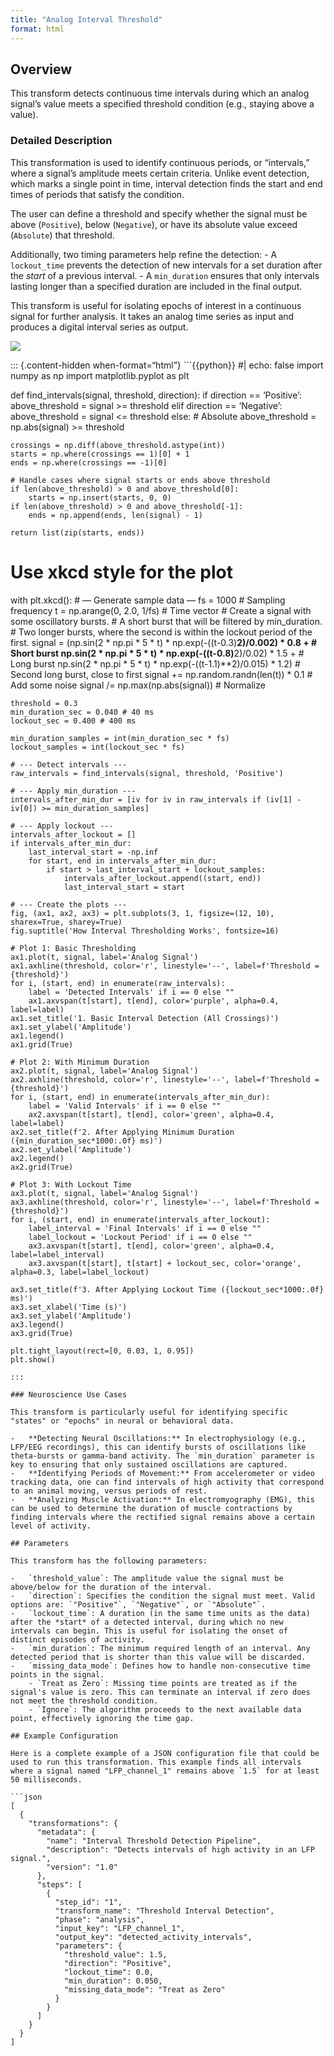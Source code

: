 ```yaml
---
title: "Analog Interval Threshold"
format: html
---
```


## Overview

This transform detects continuous time intervals during which an analog signal's value meets a specified threshold condition (e.g., staying above a value).

### Detailed Description

This transformation is used to identify continuous periods, or "intervals," where a signal's amplitude meets certain criteria. Unlike event detection, which marks a single point in time, interval detection finds the start and end times of periods that satisfy the condition.

The user can define a threshold and specify whether the signal must be above (`Positive`), below (`Negative`), or have its absolute value exceed (`Absolute`) that threshold.

Additionally, two timing parameters help refine the detection:
- A `lockout_time` prevents the detection of new intervals for a set duration after the *start* of a previous interval.
- A `min_duration` ensures that only intervals lasting longer than a specified duration are included in the final output.

This transform is useful for isolating epochs of interest in a continuous signal for further analysis. It takes an analog time series as input and produces a digital interval series as output.

![](images/clipboard-1556985646.png)

::: {.content-hidden when-format="html"}
```{{python}}
#| echo: false
import numpy as np
import matplotlib.pyplot as plt

def find_intervals(signal, threshold, direction):
    if direction == 'Positive':
        above_threshold = signal >= threshold
    elif direction == 'Negative':
        above_threshold = signal <= threshold
    else: # Absolute
        above_threshold = np.abs(signal) >= threshold

    crossings = np.diff(above_threshold.astype(int))
    starts = np.where(crossings == 1)[0] + 1
    ends = np.where(crossings == -1)[0]

    # Handle cases where signal starts or ends above threshold
    if len(above_threshold) > 0 and above_threshold[0]:
        starts = np.insert(starts, 0, 0)
    if len(above_threshold) > 0 and above_threshold[-1]:
        ends = np.append(ends, len(signal) - 1)

    return list(zip(starts, ends))

# Use xkcd style for the plot
with plt.xkcd():
    # --- Generate sample data ---
    fs = 1000  # Sampling frequency
    t = np.arange(0, 2.0, 1/fs)  # Time vector
    # Create a signal with some oscillatory bursts.
    # A short burst that will be filtered by min_duration.
    # Two longer bursts, where the second is within the lockout period of the first.
    signal = (np.sin(2 * np.pi * 5 * t) * np.exp(-((t-0.3)**2)/0.002) * 0.8 + # Short burst
              np.sin(2 * np.pi * 5 * t) * np.exp(-((t-0.8)**2)/0.02) * 1.5 + # Long burst
              np.sin(2 * np.pi * 5 * t) * np.exp(-((t-1.1)**2)/0.015) * 1.2) # Second long burst, close to first
    signal += np.random.randn(len(t)) * 0.1 # Add some noise
    signal /= np.max(np.abs(signal)) # Normalize

    threshold = 0.3
    min_duration_sec = 0.040 # 40 ms
    lockout_sec = 0.400 # 400 ms

    min_duration_samples = int(min_duration_sec * fs)
    lockout_samples = int(lockout_sec * fs)

    # --- Detect intervals ---
    raw_intervals = find_intervals(signal, threshold, 'Positive')

    # --- Apply min_duration ---
    intervals_after_min_dur = [iv for iv in raw_intervals if (iv[1] - iv[0]) >= min_duration_samples]

    # --- Apply lockout ---
    intervals_after_lockout = []
    if intervals_after_min_dur:
        last_interval_start = -np.inf
        for start, end in intervals_after_min_dur:
            if start > last_interval_start + lockout_samples:
                intervals_after_lockout.append((start, end))
                last_interval_start = start

    # --- Create the plots ---
    fig, (ax1, ax2, ax3) = plt.subplots(3, 1, figsize=(12, 10), sharex=True, sharey=True)
    fig.suptitle('How Interval Thresholding Works', fontsize=16)

    # Plot 1: Basic Thresholding
    ax1.plot(t, signal, label='Analog Signal')
    ax1.axhline(threshold, color='r', linestyle='--', label=f'Threshold = {threshold}')
    for i, (start, end) in enumerate(raw_intervals):
        label = 'Detected Intervals' if i == 0 else ""
        ax1.axvspan(t[start], t[end], color='purple', alpha=0.4, label=label)
    ax1.set_title('1. Basic Interval Detection (All Crossings)')
    ax1.set_ylabel('Amplitude')
    ax1.legend()
    ax1.grid(True)

    # Plot 2: With Minimum Duration
    ax2.plot(t, signal, label='Analog Signal')
    ax2.axhline(threshold, color='r', linestyle='--', label=f'Threshold = {threshold}')
    for i, (start, end) in enumerate(intervals_after_min_dur):
        label = 'Valid Intervals' if i == 0 else ""
        ax2.axvspan(t[start], t[end], color='green', alpha=0.4, label=label)
    ax2.set_title(f'2. After Applying Minimum Duration ({min_duration_sec*1000:.0f} ms)')
    ax2.set_ylabel('Amplitude')
    ax2.legend()
    ax2.grid(True)

    # Plot 3: With Lockout Time
    ax3.plot(t, signal, label='Analog Signal')
    ax3.axhline(threshold, color='r', linestyle='--', label=f'Threshold = {threshold}')
    for i, (start, end) in enumerate(intervals_after_lockout):
        label_interval = 'Final Intervals' if i == 0 else ""
        label_lockout = 'Lockout Period' if i == 0 else ""
        ax3.axvspan(t[start], t[end], color='green', alpha=0.4, label=label_interval)
        ax3.axvspan(t[start], t[start] + lockout_sec, color='orange', alpha=0.3, label=label_lockout)

    ax3.set_title(f'3. After Applying Lockout Time ({lockout_sec*1000:.0f} ms)')
    ax3.set_xlabel('Time (s)')
    ax3.set_ylabel('Amplitude')
    ax3.legend()
    ax3.grid(True)

    plt.tight_layout(rect=[0, 0.03, 1, 0.95])
    plt.show()
```
:::

### Neuroscience Use Cases

This transform is particularly useful for identifying specific "states" or "epochs" in neural or behavioral data.

-   **Detecting Neural Oscillations:** In electrophysiology (e.g., LFP/EEG recordings), this can identify bursts of oscillations like theta-bursts or gamma-band activity. The `min_duration` parameter is key to ensuring that only sustained oscillations are captured.
-   **Identifying Periods of Movement:** From accelerometer or video tracking data, one can find intervals of high activity that correspond to an animal moving, versus periods of rest.
-   **Analyzing Muscle Activation:** In electromyography (EMG), this can be used to determine the duration of muscle contractions by finding intervals where the rectified signal remains above a certain level of activity.

## Parameters

This transform has the following parameters:

-   `threshold_value`: The amplitude value the signal must be above/below for the duration of the interval.
-   `direction`: Specifies the condition the signal must meet. Valid options are: `"Positive"`, `"Negative"`, or `"Absolute"`.
-   `lockout_time`: A duration (in the same time units as the data) after the *start* of a detected interval, during which no new intervals can begin. This is useful for isolating the onset of distinct episodes of activity.
-   `min_duration`: The minimum required length of an interval. Any detected period that is shorter than this value will be discarded.
-   `missing_data_mode`: Defines how to handle non-consecutive time points in the signal.
    - `Treat as Zero`: Missing time points are treated as if the signal's value is zero. This can terminate an interval if zero does not meet the threshold condition.
    - `Ignore`: The algorithm proceeds to the next available data point, effectively ignoring the time gap.

## Example Configuration

Here is a complete example of a JSON configuration file that could be used to run this transformation. This example finds all intervals where a signal named "LFP_channel_1" remains above `1.5` for at least 50 milliseconds.

```json
[
  {
    "transformations": {
      "metadata": {
        "name": "Interval Threshold Detection Pipeline",
        "description": "Detects intervals of high activity in an LFP signal.",
        "version": "1.0"
      },
      "steps": [
        {
          "step_id": "1",
          "transform_name": "Threshold Interval Detection",
          "phase": "analysis",
          "input_key": "LFP_channel_1",
          "output_key": "detected_activity_intervals",
          "parameters": {
            "threshold_value": 1.5,
            "direction": "Positive",
            "lockout_time": 0.0,
            "min_duration": 0.050,
            "missing_data_mode": "Treat as Zero"
          }
        }
      ]
    }
  }
]
```
